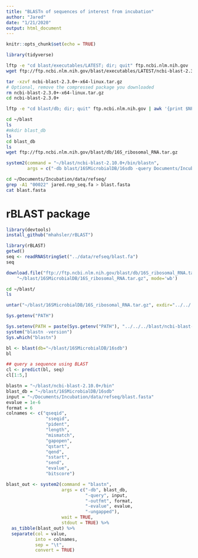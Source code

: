 ```yaml
---
title: "BLASTn of sequences of interest from incubation"
author: "Jared"
date: "1/21/2020"
output: html_document
---
```


```r
knitr::opts_chunk$set(echo = TRUE)
```



```r
library(tidyverse)
```
```bash
lftp -e "cd blast/executables/LATEST; dir; quit" ftp.ncbi.nlm.nih.gov | awk '{print $NF}'
wget ftp://ftp.ncbi.nlm.nih.gov/blast/executables/LATEST/ncbi-blast-2.3.0+-x64-linux.tar.gz # Check ouput of line above before selecting version
```
```bash
tar -xzvf ncbi-blast-2.3.0+-x64-linux.tar.gz
# Optional, remove the compressed package you downloaded
rm ncbi-blast-2.3.0+-x64-linux.tar.gz
cd ncbi-blast-2.3.0+
```
```bash
lftp -e "cd blast/db; dir; quit" ftp.ncbi.nlm.nih.gov | awk '{print $NF}'
```
```bash
cd ~/blast
ls
#mkdir blast_db
ls
cd blast_db
ls
wget ftp://ftp.ncbi.nlm.nih.gov/blast/db/16S_ribosomal_RNA.tar.gz
```
```r
system2(command = "~/blast/ncbi-blast-2.10.0+/bin/blastn", 
        args = c("-db blast/16SMicrobialDB/16sdb -query Documents/Incubation/data/refseq/blast.fasta -outfmt 6 -evalue 10e-6 -ungapped"))
```

```bash
cd ~/Documents/Incubation/data/refseq/
grep -A1 "00022" jared.rep_seq.fa > blast.fasta
cat blast.fasta
```
# rBLAST package
```r
library(devtools)
install_github("mhahsler/rBLAST")
```

```r
library(rBLAST)
getwd()
seq <- readRNAStringSet("../data/refseq/blast.fa")
seq
```
```r
download.file("ftp://ftp.ncbi.nlm.nih.gov/blast/db/16S_ribosomal_RNA.tar.gz",
    "~/blast/16SMicrobialDB/16S_ribosomal_RNA.tar.gz", mode='wb')
```
```bash
cd ~/blast/
ls
```

```r
untar("~/blast/16SMicrobialDB/16S_ribosomal_RNA.tar.gz", exdir="../../../blast/16SMicrobialDB/16sdb")
```
```r
Sys.getenv("PATH")

Sys.setenv(PATH = paste(Sys.getenv("PATH"), "../../../blast/ncbi-blast-2.10.0+/bin", sep= .Platform$path.sep))
system("blastn -version")
Sys.which("blastn")
```

```r

bl <- blast(db="~/blast/16SMicrobialDB/16sdb")
bl
```
```r
## query a sequence using BLAST
cl <- predict(bl, seq)
cl[1:5,]
```

```r
blastn = "~/blast/ncbi-blast-2.10.0+/bin"
blast_db = "~/blast/16SMicrobialDB/16sdb"
input = "~/Documents/Incubation/data/refseq/blast.fasta"
evalue = 1e-6
format = 6
colnames <- c("qseqid",
               "sseqid",
               "pident",
               "length",
               "mismatch",
               "gapopen",
               "qstart",
               "qend",
               "sstart",
               "send",
               "evalue",
               "bitscore")

blast_out <- system2(command = "blastn", 
                     args = c("-db", blast_db, 
                              "-query", input, 
                              "-outfmt", format, 
                              "-evalue", evalue,
                              "-ungapped"),
                     wait = TRUE,
                     stdout = TRUE) %>%
  as_tibble(blast_out) %>% 
  separate(col = value, 
           into = colnames,
           sep = "\t",
           convert = TRUE)
```

